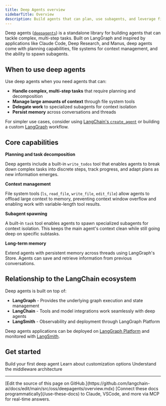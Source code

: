 ```yaml
---
title: Deep Agents overview
sidebarTitle: Overview
description: Build agents that can plan, use subagents, and leverage file systems for complex tasks
---
```


Deep agents ([`deepagents`](https://pypi.org/project/deepagents/)) is a standalone library for building agents that can tackle complex, multi-step tasks. Built on LangGraph and inspired by applications like Claude Code, Deep Research, and Manus, deep agents come with planning capabilities, file systems for context management, and the ability to spawn subagents.

## When to use deep agents

Use deep agents when you need agents that can:
- **Handle complex, multi-step tasks** that require planning and decomposition
- **Manage large amounts of context** through file system tools
- **Delegate work** to specialized subagents for context isolation
- **Persist memory** across conversations and threads

For simpler use cases, consider using [LangChain's `create_agent`](/oss/javascript/langchain/agents) or building a custom [LangGraph](/oss/javascript/langgraph/overview) workflow.

## Core capabilities

**Planning and task decomposition**

Deep agents include a built-in `write_todos` tool that enables agents to break down complex tasks into discrete steps, track progress, and adapt plans as new information emerges.

**Context management**

File system tools (`ls`, `read_file`, `write_file`, `edit_file`) allow agents to offload large context to memory, preventing context window overflow and enabling work with variable-length tool results.

**Subagent spawning**

A built-in `task` tool enables agents to spawn specialized subagents for context isolation. This keeps the main agent's context clean while still going deep on specific subtasks.

**Long-term memory**

Extend agents with persistent memory across threads using LangGraph's Store. Agents can save and retrieve information from previous conversations.

## Relationship to the LangChain ecosystem

Deep agents is built on top of:
- **LangGraph** - Provides the underlying graph execution and state management
- **LangChain** - Tools and model integrations work seamlessly with deep agents
- **LangSmith** - Observability and deployment through LangGraph Platform

Deep agents applications can be deployed on [LangGraph Platform](/oss/javascript/langgraph/deploy) and monitored with [LangSmith](/langsmith/observability).

## Get started

<CardGroup cols={2}>
  <Card title="Quickstart" icon="rocket" href="/oss/javascript/deepagents/quickstart">
    Build your first deep agent
  </Card>
  <Card title="Customization" icon="sliders" href="/oss/javascript/deepagents/customization">
    Learn about customization options
  </Card>
  <Card title="Middleware" icon="layer-group" href="/oss/javascript/deepagents/middleware">
    Understand the middleware architecture
  </Card>
</CardGroup>

---

<Callout icon="pen-to-square" iconType="regular">
    [Edit the source of this page on GitHub.](https://github.com/langchain-ai/docs/edit/main/src/oss/deepagents/overview.mdx)
</Callout>
<Tip icon="terminal" iconType="regular">
    [Connect these docs programmatically](/use-these-docs) to Claude, VSCode, and more via MCP for    real-time answers.
</Tip>
